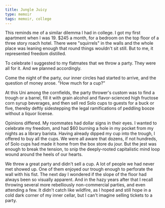 ```yaml
---
title: Jungle Juicy
type: memoir
tags: memoir, college
---
```


This reminds me of a similar dilemma I had in college. I got my first apartment when I was 19. $245 a month, for a bedroom on the top floor of a three story roach hotel. There were "squirrels" in the walls and the whole place was leaning enough that round things wouldn't sit still. But to me, it represented freedom distilled.

To celebrate I suggested to my flatmates that we throw a party. They were all for it. And we planned accordingly.

Come the night of the party, our inner circles had started to arrive, and the question of money arose. "How much for a cup?"

At this Uni among the cornfields, the party thrower's custom was to find a trough or a barrel, fill it with grain alcohol and flavor-scienced high fructose corn syrup beverages, and then sell red Solo cups to guests for a buck or five, thereby deftly sidestepping the legal ramifications of peddling booze without a liquor license.

Opinions differed. My roommates had dollar signs in their eyes. I wanted to celebrate my freedom, and had $60 burning a hole in my pocket from my nights as a library barista. Having already dipped my cup into the trough, I offered to buy all the cups. We were all aware that dozens, if not hundreds, of Solo cups had made it home from the box store du jour. But the jest was enough to break the tension, to snip the deeply-rooted capitalistic mind loop wound around the heels of our hearts.

We threw a great party and didn't sell a cup. A lot of people we had never met showed up. One of them enjoyed our trough enough to perforate the wall with his fist. The next day I wondered if the slope of the floor had always been so visually apparent. And in the hazy years after that I recall throwing several more rebelliously non-commercial parties, and even attending a few. It didn't catch like wildfire, as I hoped and still hope in a cold dark corner of my inner cellar, but I can't imagine selling tickets to a party.
